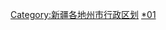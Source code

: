 {{Catnav|頁面分類|...|中华人民共和国行政区划|地级行政区|新疆地级行政区|新疆各地州市行政区划}}
{{Catnav|頁面分類|...|新疆行政区划|新疆地级行政区|阿勒泰}}
{{Catnav|頁面分類|...|地级行政区|地区 (中国行政区划)|阿勒泰}}
{{catmore|阿勒泰地区|新疆维吾尔自治区阿勒泰地区}}
[[Category:新疆各地州市行政区划|Category:新疆各地州市行政区划]]
[[Category:阿勒泰地區|*01]]